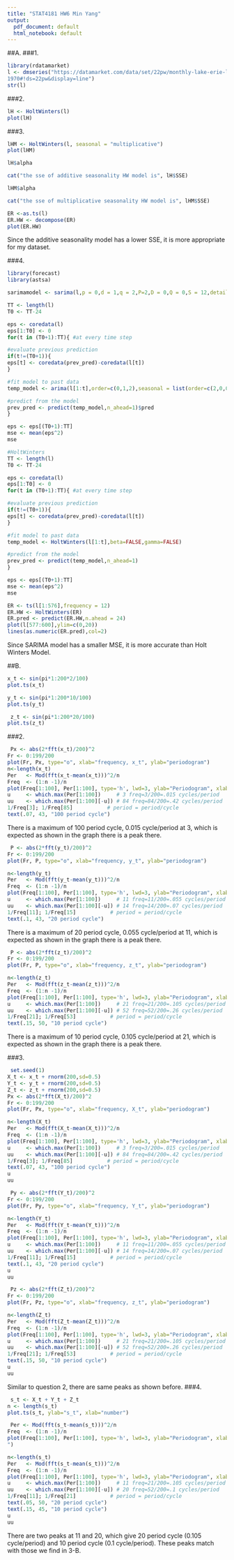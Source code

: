 ```yaml
---
title: "STAT4181 HW6 Min Yang"
output:
  pdf_document: default
  html_notebook: default
---
```

##A.
###1.
```r
library(rdatamarket)
l <- dmseries("https://datamarket.com/data/set/22pw/monthly-lake-erie-levels-1921-
1970#!ds=22pw&display=line")
str(l)
```
###2.
```r
lH <- HoltWinters(l)
plot(lH)
```

###3.
```r
lHM <- HoltWinters(l, seasonal = "multiplicative")
plot(lHM)
```

```r
lH$alpha
```
```r
cat("the sse of additive seasonality HW model is", lH$SSE)
```
```r
lHM$alpha
```
```r
cat("the sse of multiplicative seasonality HW model is", lHM$SSE)
```
```r
ER <-as.ts(l)
ER.HW <- decompose(ER)
plot(ER.HW)
```

Since the additive seasonality model has a lower SSE, it is more appropriate for my dataset. 

###4.
```r
library(forecast)
library(astsa)
```

```r
sarimamodel <- sarima(l,p = 0,d = 1,q = 2,P=2,D = 0,Q = 0,S = 12,details=FALSE)

TT <- length(l)
T0 <- TT-24

eps <- coredata(l)
eps[1:T0] <- 0
for(t in (T0+1):TT){ #at every time step

#evaluate previous prediction
if(t!=(T0+1)){
eps[t] <- coredata(prev_pred)-coredata(l[t])
}

#fit model to past data
temp_model <- arima(l[1:t],order=c(0,1,2),seasonal = list(order=c(2,0,0),period=12))

#predict from the model
prev_pred <- predict(temp_model,n_ahead=1)$pred
}

eps <- eps[(T0+1):TT]
mse <- mean(eps^2)
mse
```

```r
#HoltWinters
TT <- length(l)
T0 <- TT-24

eps <- coredata(l)
eps[1:T0] <- 0
for(t in (T0+1):TT){ #at every time step

#evaluate previous prediction
if(t!=(T0+1)){
eps[t] <- coredata(prev_pred)-coredata(l[t])
}

#fit model to past data
temp_model <- HoltWinters(l[1:t],beta=FALSE,gamma=FALSE)

#predict from the model
prev_pred <- predict(temp_model,n_ahead=1)
}

eps <- eps[(T0+1):TT]
mse <- mean(eps^2)
mse
```
```r
ER <- ts(l[1:576],frequency = 12)
ER.HW <- HoltWinters(ER)
ER.pred <- predict(ER.HW,n.ahead = 24)
plot(l[577:600],ylim=c(0,20))
lines(as.numeric(ER.pred),col=2)
```

Since SARIMA model has a smaller MSE, it is more accurate than Holt Winters Model. 

##B.
```r
x_t <- sin(pi*1:200*2/100)
plot.ts(x_t)
```
```r
y_t <- sin(pi*1:200*10/100)
plot.ts(y_t)
```
```r
 z_t <- sin(pi*1:200*20/100)
plot.ts(z_t)
```

###2.
```r
 Px <- abs(2*fft(x_t)/200)^2
Fr <- 0:199/200
plot(Fr, Px, type="o", xlab="frequency, x_t", ylab="periodogram")
n<-length(x_t)
Per   <- Mod(fft(x_t-mean(x_t)))^2/n
Freq  <- (1:n -1)/n
plot(Freq[1:100], Per[1:100], type='h', lwd=3, ylab="Periodogram", xlab="Frequency")
u     <- which.max(Per[1:100])     # 3 freq=3/200=.015 cycles/period
uu    <- which.max(Per[1:100][-u]) # 84 freq=84/200=.42 cycles/period
1/Freq[3]; 1/Freq[85]           # period = period/cycle
text(.07, 43, "100 period cycle") 
```

There is a maximum of 100 period cycle, 0.015 cycle/period at 3, which is expected as shown in the graph there is a peak there.

```r
 P <- abs(2*fft(y_t)/200)^2
Fr <- 0:199/200
plot(Fr, P, type="o", xlab="frequency, y_t", ylab="periodogram")
```
```r
n<-length(y_t)
Per   <- Mod(fft(y_t-mean(y_t)))^2/n
Freq  <- (1:n -1)/n
plot(Freq[1:100], Per[1:100], type='h', lwd=3, ylab="Periodogram", xlab="Frequency")
u     <- which.max(Per[1:100])     # 11 freq=11/200=.055 cycles/period
uu    <- which.max(Per[1:100][-u]) # 14 freq=14/200=.07 cycles/period
1/Freq[11]; 1/Freq[15]           # period = period/cycle
text(.1, 43, "20 period cycle") 

```

There is a maximum of 20 period cycle, 0.055 cycle/period at 11, which is expected as shown in the graph there is a peak there.
```r
 P <- abs(2*fft(z_t)/200)^2
Fr <- 0:199/200
plot(Fr, P, type="o", xlab="frequency, z_t", ylab="periodogram")
```
```r
n<-length(z_t)
Per   <- Mod(fft(z_t-mean(z_t)))^2/n
Freq  <- (1:n -1)/n
plot(Freq[1:100], Per[1:100], type='h', lwd=3, ylab="Periodogram", xlab="Frequency")
u     <- which.max(Per[1:100])     # 21 freq=21/200=.105 cycles/period
uu    <- which.max(Per[1:100][-u]) # 52 freq=52/200=.26 cycles/period
1/Freq[21]; 1/Freq[53]           # period = period/cycle
text(.15, 50, "10 period cycle") 
```

There is a maximum of 10 period cycle, 0.105 cycle/period at 21, which is expected as shown in the graph there is a peak there.

###3.
```r
 set.seed(1)
X_t <- x_t + rnorm(200,sd=0.5)
Y_t <- y_t + rnorm(200,sd=0.5)
Z_t <- z_t + rnorm(200,sd=0.5)
Px <- abs(2*fft(X_t)/200)^2
Fr <- 0:199/200
plot(Fr, Px, type="o", xlab="frequency, X_t", ylab="periodogram")
```

```r
n<-length(X_t)
Per   <- Mod(fft(X_t-mean(X_t)))^2/n
Freq  <- (1:n -1)/n
plot(Freq[1:100], Per[1:100], type='h', lwd=3, ylab="Periodogram", xlab="Frequency")
u     <- which.max(Per[1:100])     # 3 freq=3/200=.015 cycles/period
uu    <- which.max(Per[1:100][-u]) # 84 freq=84/200=.42 cycles/period
1/Freq[3]; 1/Freq[85]           # period = period/cycle
text(.07, 43, "100 period cycle")
u
uu
```

```r
 Py <- abs(2*fft(Y_t)/200)^2
Fr <- 0:199/200
plot(Fr, Py, type="o", xlab="frequency, Y_t", ylab="periodogram")
```
```r
n<-length(Y_t)
Per   <- Mod(fft(Y_t-mean(Y_t)))^2/n
Freq  <- (1:n -1)/n
plot(Freq[1:100], Per[1:100], type='h', lwd=3, ylab="Periodogram", xlab="Frequency")
u     <- which.max(Per[1:100])     # 11 freq=11/200=.055 cycles/period
uu    <- which.max(Per[1:100][-u]) # 14 freq=14/200=.07 cycles/period
1/Freq[11]; 1/Freq[15]           # period = period/cycle
text(.1, 43, "20 period cycle") 
u
uu
```

```r
 Pz <- abs(2*fft(Z_t)/200)^2
Fr <- 0:199/200
plot(Fr, Pz, type="o", xlab="frequency, z_t", ylab="periodogram")
```
```r
n<-length(Z_t)
Per   <- Mod(fft(Z_t-mean(Z_t)))^2/n
Freq  <- (1:n -1)/n
plot(Freq[1:100], Per[1:100], type='h', lwd=3, ylab="Periodogram", xlab="Frequency")
u     <- which.max(Per[1:100])     # 21 freq=21/200=.105 cycles/period
uu    <- which.max(Per[1:100][-u]) # 52 freq=52/200=.26 cycles/period
1/Freq[21]; 1/Freq[53]           # period = period/cycle
text(.15, 50, "10 period cycle")
u
uu
```

Similar to question 2, there are same peaks as shown before.
###4.
```r
 s_t <- X_t + Y_t + Z_t
n <- length(s_t)
plot.ts(s_t, ylab="s_t", xlab="number")
```

```r
 Per <- Mod(fft(s_t-mean(s_t)))^2/n
Freq  <- (1:n -1)/n
plot(Freq[1:100], Per[1:100], type='h', lwd=3, ylab="Periodogram", xlab="Frequency
")
```
```r
n<-length(s_t)
Per   <- Mod(fft(s_t-mean(s_t)))^2/n
Freq  <- (1:n -1)/n
plot(Freq[1:100], Per[1:100], type='h', lwd=3, ylab="Periodogram", xlab="Frequency")
u     <- which.max(Per[1:100])     # 11 freq=21/200=.105 cycles/period
uu    <- which.max(Per[1:100][-u]) # 20 freq=52/200=.1 cycles/period
1/Freq[11]; 1/Freq[21]           # period = period/cycle
text(.05, 50, "20 period cycle") 
text(.15, 45, "10 period cycle") 
u
uu
```

There are two peaks at 11 and 20, which give 20 period cycle (0.105 cycle/period) and 10 period cycle (0.1 cycle/period). These peaks match with those we find in 3-B.

